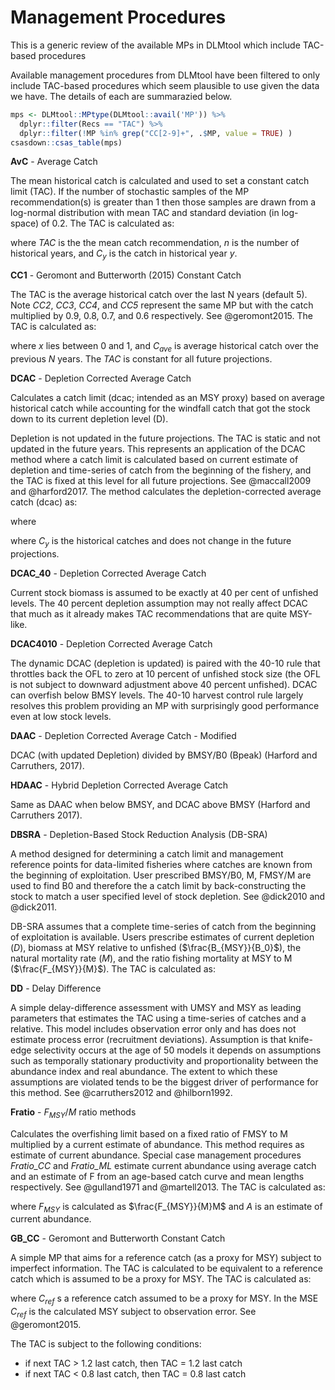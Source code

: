 \newpage

# Management Procedures

This is a generic review of the available MPs in DLMtool which include TAC-based procedures

Available management procedures from DLMtool have been filtered to only include TAC-based procedures which seem plausible to use given the data we have. The details of each are summarazied below.

```r
mps <- DLMtool::MPtype(DLMtool::avail('MP')) %>%
  dplyr::filter(Recs == "TAC") %>% 
  dplyr::filter(!MP %in% grep("CC[2-9]+", .$MP, value = TRUE) )
csasdown::csas_table(mps)
```

**AvC** - Average Catch

The mean historical catch is calculated and used to set a constant catch limit (TAC). If the number of stochastic samples of the MP recommendation(s) is greater than 1 then those samples are drawn from a log-normal distribution with mean TAC and standard deviation (in log-space) of 0.2. The TAC is calculated as:

\begin{equation}
TAC = \frac{\sum_{y=1}^{n}C_y}{n}
\end{equation}

where $TAC$ is the the mean catch recommendation, $n$ is the number of historical years, and $C_y$ is the catch in historical year $y$.

**CC1** - Geromont and Butterworth (2015) Constant Catch

The TAC is the average historical catch over the last N years (default 5). Note *CC2*, *CC3*, *CC4*, and *CC5* represent the same MP but with the catch multiplied by 0.9, 0.8, 0.7, and 0.6 respectively. See @geromont2015\. The TAC is calculated as:

\begin{equation}
TAC = (1-x)C_{ave}
\end{equation}

where $x$ lies between 0 and 1, and $C_{ave}$ is average historical catch over the previous $N$ years. The $TAC$ is constant for all future projections.

**DCAC** - Depletion Corrected Average Catch

Calculates a catch limit (dcac; intended as an MSY proxy) based on average historical catch while accounting for the windfall catch that got the stock down to its current depletion level (D).

Depletion is not updated in the future projections. The TAC is static and not updated in the future years. This represents an application of the DCAC method where a catch limit is calculated based on current estimate of depletion and time-series of catch from the beginning of the fishery, and the TAC is fixed at this level for all future projections. See @maccall2009 and @harford2017\. The method calculates the depletion-corrected average catch (dcac) as:

\begin{equation}
DCAC = \frac{\sum_{y=1}^{n}C_y}{n+(1-D)/Y_{pot}}
\end{equation}

where 

\begin{equation}
Y_{pot} = \frac{B_{MSY}}{B_0} \frac{F_{MSY}}{M}M
\end{equation}

where $C_y$ is the historical catches and does not change in the future projections.

**DCAC_40** - Depletion Corrected Average Catch

Current stock biomass is assumed to be exactly at 40 per cent of unfished levels. The 40 percent depletion assumption may not really affect DCAC that much as it already makes TAC recommendations that are quite MSY-like.

**DCAC4010** - Depletion Corrected Average Catch

The dynamic DCAC (depletion is updated) is paired with the 40-10 rule that throttles back the OFL to zero at 10 percent of unfished stock size (the OFL is not subject to downward adjustment above 40 percent unfished). DCAC can overfish below BMSY levels. The 40-10 harvest control rule largely resolves this problem providing an MP with surprisingly good performance even at low stock levels.

**DAAC** - Depletion Corrected Average Catch - Modified

DCAC (with updated Depletion) divided by BMSY/B0 (Bpeak) (Harford and Carruthers, 2017).

**HDAAC** - Hybrid Depletion Corrected Average Catch

Same as DAAC when below BMSY, and DCAC above BMSY (Harford and Carruthers 2017).

**DBSRA** - Depletion-Based Stock Reduction Analysis (DB-SRA)

A method designed for determining a catch limit and management reference points for data-limited fisheries where catches are known from the beginning of exploitation. User prescribed BMSY/B0, M, FMSY/M are used to find B0 and therefore the a catch limit by back-constructing the stock to match a user specified level of stock depletion. See @dick2010 and @dick2011\.

DB-SRA assumes that a complete time-series of catch from the beginning of exploitation is available. Users prescribe estimates of current depletion ($D$), biomass at MSY relative to unfished ($\frac{B_{MSY}}{B_0}$), the natural mortality rate ($M$), and the ratio fishing mortality at MSY to M ($\frac{F_{MSY}}{M}$). The TAC is calculated as:

\begin{equation}
TAC = M \frac{F_{MSY}}{M} DB_0
\end{equation}

**DD** - Delay Difference

A simple delay-difference assessment with UMSY and MSY as leading parameters that estimates the TAC using a time-series of catches and a relative. This model includes observation error only and has does not estimate process error (recruitment deviations). Assumption is that knife-edge selectivity occurs at the age of 50 models it depends on assumptions such as temporally stationary productivity and proportionality between the abundance index and real abundance. The extent to which these assumptions are violated tends to be the biggest driver of performance for this method. See @carruthers2012 and @hilborn1992\.


**Fratio** - $F_{MSY}/M$ ratio methods

Calculates the overfishing limit based on a fixed ratio of FMSY to M multiplied by a current estimate of abundance. This method requires as estimate of current abundance. Special case management procedures *Fratio_CC* and *Fratio_ML* estimate current abundance using average catch and an estimate of F from an age-based catch curve and mean lengths respectively. See @gulland1971 and @martell2013\. The TAC is calculated as:

\begin{equation}
TAC = F_{MSY}A
\end{equation}

where $F_{MSY}$ is calculated as $\frac{F_{MSY}}{M}M$ and $A$ is an estimate of current abundance.


**GB_CC** - Geromont and Butterworth Constant Catch

A simple MP that aims for a reference catch (as a proxy for MSY) subject to imperfect information. The TAC is calculated to be equivalent to a reference catch which is assumed to be a proxy for MSY. The TAC is calculated as:

\begin{equation}
TAC = C_{ref}
\end{equation}

where $C_{ref}$ s a reference catch assumed to be a proxy for MSY. In the MSE $C_{ref}$ is the calculated MSY subject to observation error. See @geromont2015\.

The TAC is subject to the following conditions:

- if next TAC > 1.2 last catch, then TAC = 1.2 last catch
- if next TAC < 0.8 last catch, then TAC = 0.8 last catch

